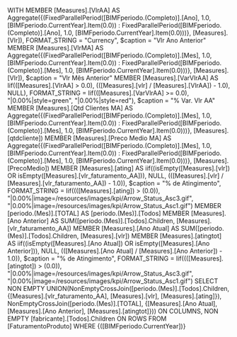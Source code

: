 WITH
MEMBER [Measures].[VlrAA] AS
    Aggregate({(FixedParallelPeriod([BIMFperiodo.(Completo)].[Ano], 1.0, [BIMFperiodo.CurrentYear].Item(0.0)) : FixedParallelPeriod([BIMFperiodo.(Completo)].[Ano], 1.0, [BIMFperiodo.CurrentYear].Item(0.0)))}, [Measures].[Vlr]), FORMAT_STRING = "Currency", $caption = "Vlr Ano Anterior"
MEMBER [Measures].[VlrMA] AS
    Aggregate({(FixedParallelPeriod([BIMFperiodo.(Completo)].[Mes], 1.0, [BIMFperiodo.CurrentYear].Item(0.0)) : FixedParallelPeriod([BIMFperiodo.(Completo)].[Mes], 1.0, [BIMFperiodo.CurrentYear].Item(0.0)))}, [Measures].[Vlr]), $caption = "Vlr Mês Anterior"
MEMBER [Measures].[VarVlrAA] AS
    Iif(([Measures].[VlrAA] > 0.0), (([Measures].[vlr] / [Measures].[VlrAA]) - 1.0), NULL), FORMAT_STRING = Iif(([Measures].[VarVlrAA] >= 0.0), "|0.00%|style=green", "|0.00%|style=red"), $caption = "% Var. Vlr AA"
MEMBER [Measures].[Qtd Clientes MA] AS
    Aggregate({(FixedParallelPeriod([BIMFperiodo.(Completo)].[Mes], 1.0, [BIMFperiodo.CurrentYear].Item(0.0)) : FixedParallelPeriod([BIMFperiodo.(Completo)].[Mes], 1.0, [BIMFperiodo.CurrentYear].Item(0.0)))}, [Measures].[qtdcliente])
MEMBER [Measures].[Preco Medio MA] AS
    Aggregate({(FixedParallelPeriod([BIMFperiodo.(Completo)].[Mes], 1.0, [BIMFperiodo.CurrentYear].Item(0.0)) : FixedParallelPeriod([BIMFperiodo.(Completo)].[Mes], 1.0, [BIMFperiodo.CurrentYear].Item(0.0)))}, [Measures].[PrecoMedio])
MEMBER [Measures].[ating] AS
    iif((isEmpty([Measures].[vlr]) OR isEmpty([Measures].[vlr_faturamento_AA])), NULL, (([Measures].[vlr] / [Measures].[vlr_faturamento_AA]) - 1.0)), $caption = "% de Atingimento", FORMAT_STRING = Iif((([Measures].[ating]) > (0.0)), "|0.00%|image=/resources/images/kpi/Arrow_Status_Asc3\.gif", "|0.00%|image=/resources/images/kpi/Arrow_Status_Asc1\.gif")
MEMBER [periodo.(Mes)].[TOTAL] AS
	[periodo.(Mes)].[Todos]
MEMBER [Measures].[Ano Anterior] AS
    SUM([periodo.(Mes)].[Todos].Children, [Measures].[vlr_faturamento_AA])
MEMBER [Measures].[Ano Atual] AS
    SUM([periodo.(Mes)].[Todos].Children, [Measures].[vlr])
MEMBER [Measures].[atingtot] AS
    iif((isEmpty([Measures].[Ano Atual]) OR isEmpty([Measures].[Ano Anterior])), NULL, (([Measures].[Ano Atual] / [Measures].[Ano Anterior]) - 1.0)), $caption = "% de Atingimento", FORMAT_STRING = Iif((([Measures].[atingtot]) > (0.0)), "|0.00%|image=/resources/images/kpi/Arrow_Status_Asc3\.gif", "|0.00%|image=/resources/images/kpi/Arrow_Status_Asc1\.gif")
SELECT
NON EMPTY UNION(NonEmptyCrossJoin([periodo.(Mes)].[Todos].Children, {[Measures].[vlr_faturamento_AA], [Measures].[vlr], [Measures].[ating]}), NonEmptyCrossJoin([periodo.(Mes)].[TOTAL], {[Measures].[Ano Atual], [Measures].[Ano Anterior], [Measures].[atingtot]})) ON COLUMNS,
NON EMPTY [fabricante].[Todos].Children ON ROWS
FROM [FaturamentoProduto]
WHERE {([BIMFperiodo.CurrentYear])}
